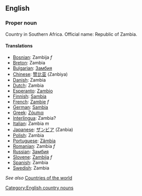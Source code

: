 ==English==

===Proper noun===

Country in Southern Africa. Official name: Republic of Zambia.

====Translations====

*[[Bosnian]]: Zambija ''f''
*[[Breton]]: Zambia
*[[Bulgarian]]: [[Замбия]]
*[[Chinese]]: [[赞比亚]] (Zanbiya)
*[[Danish]]: Zambia
*[[Dutch]]: Zambia
*[[Esperanto]]: [[Zambio]]
*[[Finnish]]: [[Sambia]]
*[[French]]: [[Zambie]] ''f''
*[[German]]: [[Sambia]]
*[[Greek]]: [[Ζάμπια]]
*[[Interlingua]]: Zambia?
*[[Italian]]: Zambia ''m''
*[[Japanese]]: [[ザンビア]] (Zanbia)
*[[Polish]]: Zambia
*[[Portuguese]]: [[Zâmbia]]
*[[Romanian]]: Zambia ''f''
*[[Russian]]: [[Замбия]]
*[[Slovene]]: [[Zambija]] ''f''
*[[Spanish]]: Zambia
*[[Swedish]]: Zambia

''See also'' [[Countries of the world]]

[[Category:English country nouns]]